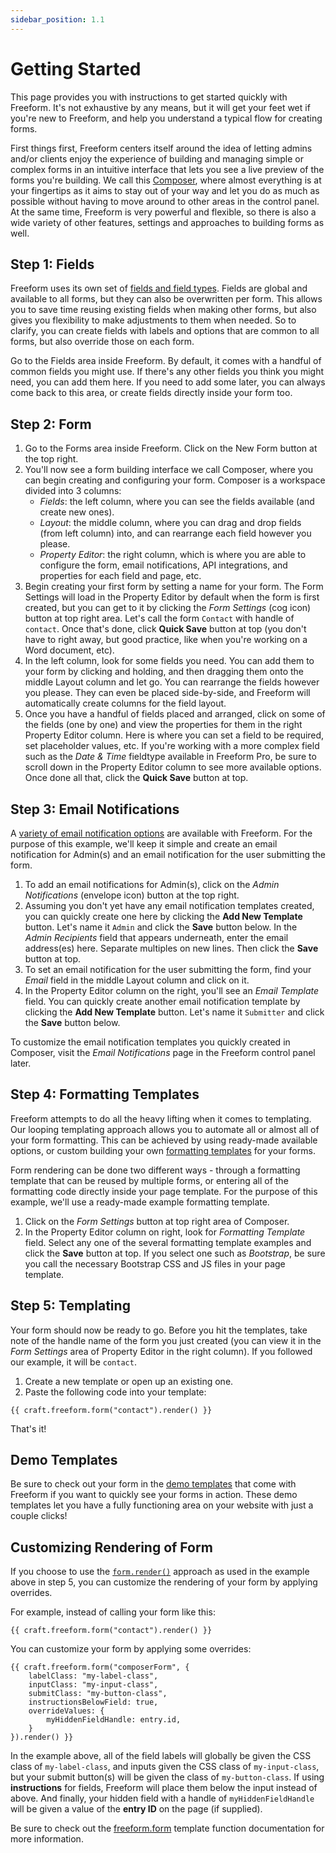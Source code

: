 ```yaml
---
sidebar_position: 1.1
---
```


# Getting Started

This page provides you with instructions to get started quickly with Freeform. It's not exhaustive by any means, but it will get your feet wet if you're new to Freeform, and help you understand a typical flow for creating forms.

First things first, Freeform centers itself around the idea of letting admins and/or clients enjoy the experience of building and managing simple or complex forms in an intuitive interface that lets you see a live preview of the forms you're building. We call this [Composer](../forms/builder.mdx), where almost everything is at your fingertips as it aims to stay out of your way and let you do as much as possible without having to move around to other areas in the control panel. At the same time, Freeform is very powerful and flexible, so there is also a wide variety of other features, settings and approaches to building forms as well.

## Step 1: Fields

Freeform uses its own set of [fields and field types](../forms/fields). Fields are global and available to all forms, but they can also be overwritten per form. This allows you to save time reusing existing fields when making other forms, but also gives you flexibility to make adjustments to them when needed. So to clarify, you can create fields with labels and options that are common to all forms, but also override those on each form.

Go to the Fields area inside Freeform. By default, it comes with a handful of common fields you might use. If there's any other fields you think you might need, you can add them here. If you need to add some later, you can always come back to this area, or create fields directly inside your form too.

## Step 2: Form

1. Go to the Forms area inside Freeform. Click on the New Form button at the top right.
2. You'll now see a form building interface we call Composer, where you can begin creating and configuring your form. Composer is a workspace divided into 3 columns:
   - _Fields_: the left column, where you can see the fields available (and create new ones).
   - _Layout_: the middle column, where you can drag and drop fields (from left column) into, and can rearrange each field however you please.
   - _Property Editor_: the right column, which is where you are able to configure the form, email notifications, API integrations, and properties for each field and page, etc.
3. Begin creating your first form by setting a name for your form. The Form Settings will load in the Property Editor by default when the form is first created, but you can get to it by clicking the _Form Settings_ (cog icon) button at top right area. Let's call the form `Contact` with handle of `contact`. Once that's done, click **Quick Save** button at top (you don't have to right away, but good practice, like when you're working on a Word document, etc).
4. In the left column, look for some fields you need. You can add them to your form by clicking and holding, and then dragging them onto the middle Layout column and let go. You can rearrange the fields however you please. They can even be placed side-by-side, and Freeform will automatically create columns for the field layout.
5. Once you have a handful of fields placed and arranged, click on some of the fields (one by one) and view the properties for them in the right Property Editor column. Here is where you can set a field to be required, set placeholder values, etc. If you're working with a more complex field such as the _Date & Time_ fieldtype available in Freeform Pro, be sure to scroll down in the Property Editor column to see more available options. Once done all that, click the **Quick Save** button at top.

## Step 3: Email Notifications

A [variety of email notification options](../forms/email-notifications) are available with Freeform. For the purpose of this example, we'll keep it simple and create an email notification for Admin(s) and an email notification for the user submitting the form.

1. To add an email notifications for Admin(s), click on the _Admin Notifications_ (envelope icon) button at the top right.
2. Assuming you don't yet have any email notification templates created, you can quickly create one here by clicking the **Add New Template** button. Let's name it `Admin` and click the **Save** button below. In the _Admin Recipients_ field that appears underneath, enter the email address(es) here. Separate multiples on new lines. Then click the **Save** button at top.
3. To set an email notification for the user submitting the form, find your _Email_ field in the middle Layout column and click on it.
4. In the Property Editor column on the right, you'll see an _Email Template_ field. You can quickly create another email notification template by clicking the **Add New Template** button. Let's name it `Submitter` and click the **Save** button below.

To customize the email notification templates you quickly created in Composer, visit the _Email Notifications_ page in the Freeform control panel later.

## Step 4: Formatting Templates

Freeform attempts to do all the heavy lifting when it comes to templating. Our looping templating approach allows you to automate all or almost all of your form formatting. This can be achieved by using ready-made available options, or custom building your own [formatting templates](../templates/formatting) for your forms.

Form rendering can be done two different ways - through a formatting template that can be reused by multiple forms, or entering all of the formatting code directly inside your page template. For the purpose of this example, we'll use a ready-made example formatting template.

1. Click on the _Form Settings_ button at top right area of Composer.
2. In the Property Editor column on right, look for _Formatting Template_ field. Select any one of the several formatting template examples and click the **Save** button at top. If you select one such as _Bootstrap_, be sure you call the necessary Bootstrap CSS and JS files in your page template.

## Step 5: Templating

Your form should now be ready to go. Before you hit the templates, take note of the handle name of the form you just created (you can view it in the _Form Settings_ area of Property Editor in the right column). If you followed our example, it will be `contact`.

1. Create a new template or open up an existing one.
2. Paste the following code into your template:

`{{ craft.freeform.form("contact").render() }}`

That's it!

## Demo Templates

Be sure to check out your form in the [demo templates](../configuration/demo-templates) that come with Freeform if you want to quickly see your forms in action. These demo templates let you have a fully functioning area on your website with just a couple clicks!

## Customizing Rendering of Form

If you choose to use the [`form.render()`](../templates/queries/form/) approach as used in the example above in step 5, you can customize the rendering of your form by applying overrides.

For example, instead of calling your form like this:

```twig showLineNumbers
{{ craft.freeform.form("contact").render() }}
```

You can customize your form by applying some overrides:

```twig showLineNumbers
{{ craft.freeform.form("composerForm", {
    labelClass: "my-label-class",
    inputClass: "my-input-class",
    submitClass: "my-button-class",
    instructionsBelowField: true,
    overrideValues: {
        myHiddenFieldHandle: entry.id,
    }
}).render() }}
```

In the example above, all of the field labels will globally be given the CSS class of `my-label-class`, and inputs given the CSS class of `my-input-class`, but your submit button(s) will be given the class of `my-button-class`. If using **instructions** for fields, Freeform will place them below the input instead of above. And finally, your hidden field with a handle of `myHiddenFieldHandle` will be given a value of the **entry ID** on the page (if supplied).

Be sure to check out the [freeform.form](../templates/queries/form/) template function documentation for more information.
